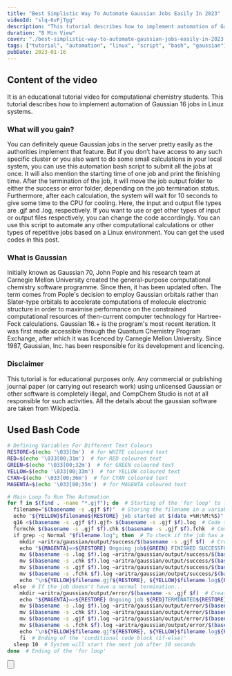 ```yaml
---
title: "Best Simplistic Way To Automate Gaussian Jobs Easily In 2023"
videoId: "slq-6vFjTgg"
description: "This tutorial describes how to implement automation of Gaussian 16 jobs in Linux systems."
duration: "8 Min View"
cover: "./best-simplistic-way-to-automate-gaussian-jobs-easily-in-2023.webp"
tags: ["tutorial", "automation", "linux", "script", "bash", "gaussian"]
pubDate: 2023-01-16
---
```


## Content of the video
It is an educational tutorial video for computational chemistry students. This tutorial describes how to implement automation of Gaussian 16 jobs in Linux systems. 

### What will you gain?
You can definitely queue Gaussian jobs in the server pretty easily as the authorities implement that feature. But if you don’t have access to any such specific cluster or you also want to do some small calculations in your local system, you can use this automation bash script to submit all the jobs at once. It will also mention the starting time of one job and print the finishing time. After the termination of the job, it will move the job output folder to either the success or error folder, depending on the job termination status. Furthermore, after each calculation, the system will wait for 10 seconds to give some time to the CPU for cooling. Here, the input and output file types are .gjf and .log, respectively. If you want to use or get other types of input or output files respectively, you can change the code accordingly. You can use this script to automate any other computational calculations or other types of repetitive jobs based on a Linux environment. You can get the used codes in this post.

### What is Gaussian
Initially known as Gaussian 70, John Pople and his research team at Carnegie Mellon University created the general-purpose computational chemistry software programme. Since then, it has been updated often. The term comes from Pople's decision to employ Gaussian orbitals rather than Slater-type orbitals to accelerate computations of molecule electronic structure in order to maximise performance on the constrained computational resources of then-current computer technology for Hartree-Fock calculations. Gaussian 16.+ is the program's most recent iteration. It was first made accessible through the Quantum Chemistry Program Exchange, after which it was licenced by Carnegie Mellon University. Since 1987, Gaussian, Inc. has been responsible for its development and licencing.

### Disclaimer
This tutorial is for educational purposes only. Any commercial or publishing journal paper (or carrying out research work) using unlicensed Gaussian or other software is completely illegal, and CompChem Studio is not at all responsible for such activities. All the details about the gaussian software are taken from Wikipedia.

## Used Bash Code
```bash
# Defining Variables For Different Text Colours
RESTORE=$(echo '\033[0m')  # for WHITE coloured text
RED=$(echo '\033[00;31m')  # for RED coloured text
GREEN=$(echo '\033[00;32m')  # for GREEN coloured text
YELLOW=$(echo '\033[00;33m')  # for YELLOW coloured text
CYAN=$(echo '\033[00;36m')  # for CYAN coloured text
MAGENTA=$(echo '\033[00;35m')  # for MAGENTA coloured text

# Main Loop To Run The Automation
for f in $(find . -name "*.gjf"); do  # Starting of the 'for loop' to find the input files in the same folder
  filename="$(basename -s .gjf $f)"  # Storing the filename in a variable
  echo "${YELLOW}$filename${RESTORE} job started at $(date +%H:%M:%S)"  # Prints the job starting status
  g16 <$(basename -s .gjf $f).gjf> $(basename -s .gjf $f).log  # Code to run Gaussian jobs. You can modify the command accordingly for other computational calculations or other type of repetitive jobs
  formchk $(basename -s .gjf $f).chk $(basename -s .gjf $f).fchk  # Command to create the formatted checkpoint file. You can delete this line if not needed.
  if grep -q Normal "$filename.log"; then  # To check if the job has a normal termination
    mkdir ~aritra/gaussian/output/success/$(basename -s .gjf $f)  # Creating a folder inside success folder with corresponding filename
    echo "${MAGENTA}=>${RESTORE} Ongoing job${GREEN} FINISHED SUCCESSFULLY${RESTORE} at $(date +%H:%M:%S)"  # Prints the job normal termination status
    mv $(basename -s .log $f).log ~aritra/gaussian/output/success/$(basename -s .gjf $f)  # Move the .log file into specific output folder
    mv $(basename -s .chk $f).log ~aritra/gaussian/output/success/$(basename -s .gjf $f)  # Move the .chk file into specific output folder
    mv $(basename -s .gjf $f).log ~aritra/gaussian/output/success/$(basename -s .gjf $f)  # Move the .gjf file into specific output folder
    mv $(basename -s .fchk $f).log ~aritra/gaussian/output/success/$(basename -s .gjf $f)  # Move the .fchk file into specific output folder. Delete this line if you have removed the code to generate formatted checkpoint file.
    echo "\n${YELLOW}$filename.gjf${RESTORE}, ${YELLOW}$filename.log${RESTORE}, ${YELLOW}$filename.chk${RESTORE} & ${YELLOW}$filename.fchk${RESTORE} files have been moved into the ${CYAN}output/success/$filename${RESTORE} folder\n-----------------\n"  # Prints the status of the moved files
  else  # If the job doesn't have a normal termination...
    mkdir ~aritra/gaussian/output/error/$(basename -s .gjf $f)  # Creating a folder inside error folder with corresponding filename
    echo "${MAGENTA}=>${RESTORE} Ongoing job ${RED}TERMINATED${RESTORE} at $(date +%H:%M:%S)"  # Prints the job error termination status
    mv $(basename -s .log $f).log ~aritra/gaussian/output/error/$(basename -s .gjf $f)  # Move the .log file into specific output folder
    mv $(basename -s .chk $f).log ~aritra/gaussian/output/error/$(basename -s .gjf $f)  # Move the .chk file into specific output folder
    mv $(basename -s .gjf $f).log ~aritra/gaussian/output/error/$(basename -s .gjf $f)  # Move the .gjf file into specific output folder
    mv $(basename -s .fchk $f).log ~aritra/gaussian/output/error/$(basename -s .gjf $f)  # Move the .fchk file into specific output folder. Delete this line if you have removed the code to generate formatted checkpoint file.
    echo "\n${YELLOW}$filename.gjf${RESTORE}, ${YELLOW}$filename.log${RESTORE}, ${YELLOW}$filename.chk${RESTORE} & ${YELLOW}$filename.fchk${RESTORE} files have been moved into the ${CYAN}output/error/$filename${RESTORE} folder\n-----------------\n"  # Prints the status of the moved files
    fi  # Ending of the 'conditional code block (if-else)'
  sleep 10  # System will start the next job after 10 seconds
done  # Ending of the 'for loop'

```

<Button
    text="Download Automation Script"
    href="/src/assets/download/videos/gaussian/best-simplistic-way-to-automate-gaussian-jobs-easily-in-2023/automation.sh"
    download="automation.sh"
    customStyle="margin-bottom: 25px; text-decoration: none;"
/>